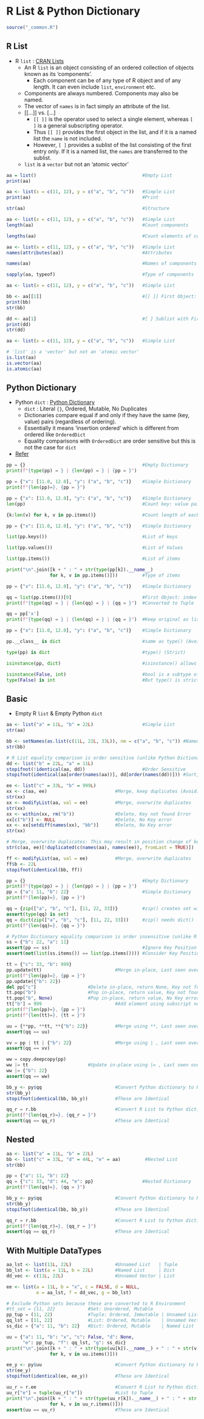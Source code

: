 # R List & Python Dictionary {#list-dict-p03}

```r
source("_common.R")
```

## R List

- R `list` : [CRAN Lists](https://cran.r-project.org/doc/manuals/R-intro.html#Lists)
  - An R `list` is an object consisting of an ordered collection of objects known as its 'components'. 
    - Each component can be of any type of R object and of any length. It can even include `list`, `environment` etc.
  - Components are always numbered. Components may also be named.
  - The vector of `names` is in fact simply an attribute of the list.
  - $[[ \ldots ]]$ vs. $[ \ldots ]$
    - `[[ ]]` is the operator used to select a single element, whereas `[ ]` is a general subscripting operator. 
    - Thus `[[ ]]` provides the first object in the list, and if it is a named list the `name` is not included. 
    - However, `[ ]` provides a sublist of the list consisting of the first entry only. If it is a named list, the `names` are transferred to the sublist.
  - `list` is a `vector` but not an 'atomic vector'

```r
aa = list()                                       #Empty List
print(aa)

aa <- list(x = c(11, 12), y = c("a", "b", "c"))   #Simple List
print(aa)                                         #Print

str(aa)                                           #Structure
```

```r
aa <- list(x = c(11, 12), y = c("a", "b", "c"))   #Simple List
length(aa)                                        #Count components

lengths(aa)                                       #Count elements of components
```

```r
aa <- list(x = c(11, 12), y = c("a", "b", "c"))   #Simple List
names(attributes(aa))                             #Attributes

names(aa)                                         #Names of components

sapply(aa, typeof)                                #Type of components
```

```r
aa <- list(x = c(11, 12), y = c("a", "b", "c"))   #Simple List

bb <- aa[[1]]                                     #[[ ]] First Object: index 1
print(bb)
str(bb)

dd <- aa[1]                                       #[ ] Sublist with First Entry
print(dd)
str(dd)
```

```r
aa <- list(x = c(11, 12), y = c("a", "b", "c"))   #Simple List

# 'list' is a 'vector' but not an 'atomic vector'
is.list(aa)
is.vector(aa)
is.atomic(aa)
```

## Python Dictionary

- Python `dict` : [Python Dictionary](https://docs.python.org/3/library/stdtypes.html#mapping-types-dict)
  - `dict` : Literal `{}`, Ordered, Mutable, No Duplicates
  - Dictionaries compare equal if and only if they have the same (key, value) pairs (regardless of ordering).
  - Essentially it means 'insertion ordered' which is different from ordered like `OrderedDict`
  - Equality comparisons with `OrderedDict` are order sensitive but this is not the case for `dict`


- [Refer](https://docs.python.org/3.9/whatsnew/3.9.html#dictionary-merge-update-operators)

```python
pp = {}                                           #Empty Dictionary
print(f"{type(pp) = } | {len(pp) = } | {pp = }")

pp = {"x": [11.0, 12.0], "y": ("a", "b", "c")}    #Simple Dictionary
print(f"{len(pp)=}, {pp = }")

```

```python
pp = {"x": [11.0, 12.0], "y": ("a", "b", "c")}    #Simple Dictionary
len(pp)                                           #Count key: value pairs

{k:len(v) for k, v in pp.items()}                 #Count length of each pair

```

```python
pp = {"x": [11.0, 12.0], "y": ("a", "b", "c")}    #Simple Dictionary

list(pp.keys())                                   #List of keys

list(pp.values())                                 #List of Values

list(pp.items())                                  #List of items

print("\n".join([k + " : " + str(type(pp[k]).__name__) 
                for k, v in pp.items()]))         #Type of items

```

```python
pp = {"x": [11.0, 12.0], "y": ("a", "b", "c")}    #Simple Dictionary

qq = list(pp.items())[0]                          #First Object: index 0
print(f"{type(qq) = } | {len(qq) = } | {qq = }")  #Converted to Tuple

qq = pp['x']                                    
print(f"{type(qq) = } | {len(qq) = } | {qq = }")  #Keep original as list

```

```python
pp = {"x": [11.0, 12.0], "y": ("a", "b", "c")}    #Simple Dictionary

pp.__class__ is dict                              #same as type() (Avoid)

type(pp) is dict                                  #type() (Strict)

isinstance(pp, dict)                              #isinstance() allows subtypes

isinstance(False, int)                            #bool is a subtype of int
type(False) is int                                #But type() is strict

```


## Basic

- Empty R `list` & Empty Python `dict`

```r
aa <- list("a" = 11L, "b" = 22L)                  #Simple List
str(aa)

bb <- setNames(as.list(c(11L, 22L, 33L)), nm = c("a", "b", "c")) #Named List
str(bb)

# R List equality comparison is order sensitive (unlike Python Dictionary)
dd <- list("b" = 22L, "a" = 11L)
stopifnot(!identical(aa, dd))                     #Order Sensitive
stopifnot(identical(aa[order(names(aa))], dd[order(names(dd))])) #Sort, Compare

ee <- list("c" = 33L, "b" = 999L)
xx <- c(aa, ee)                         #Merge, keep duplicates (Avoid)
str(xx)
xx <- modifyList(aa, val = ee)          #Merge, overwrite duplicates
str(xx)
xx <- within(xx, rm("b"))               #Delete, Key not found Error
xx[c("b")] <- NULL                      #Delete, No Key error
xx <- xx[setdiff(names(xx), "bb")]      #Delete, No Key error
str(xx)

# Merge, overwrite duplicates: This may result in position change of key
str(c(aa, ee)[!duplicated(c(names(aa), names(ee)), fromLast = TRUE)])

ff <- modifyList(aa, val = ee)          #Merge, overwrite duplicates
ff$b <- 22L
stopifnot(identical(bb, ff))
```

```python
pp = {}                                           #Empty Dictionary
print(f"{type(pp) = } | {len(pp) = } | {pp = }")
pp = {"a": 11, "b": 22}                           #Simple Dictionary
print(f"{len(pp)=}, {pp = }")

qq = {zip(["a", "b", "c"], [11, 22, 33])}         #zip() creates set with {}
assert(type(qq) is set)
qq = dict(zip(["a", "b", "c"], [11, 22, 33]))     #zip() needs dict()
print(f"{len(qq)=}, {qq = }")

# Python Dictionary equality comparison is order insensitive (unlike R List)
ss = {"b": 22, "a": 11}
assert(pp == ss)                                  #Ignore Key Position
assert(not(list(ss.items()) == list(pp.items()))) #Consider Key Position

tt = {"c": 33, "b": 999}
pp.update(tt)                           #Merge in-place, Last seen overwrite
print(f"{len(pp)=}, {pp = }")
pp.update({"b": 22}) 
del pp["c"]                   #Delete in-place, return None, Key not found Error
tt.pop("b")                   #Pop in-place, return value, Key not found Error
tt.pop("b", None)             #Pop in-place, return value, No Key error
tt["b"] = 999                           #Add element using subscript notation
print(f"{len(pp)=}, {pp = }")
print(f"{len(tt)=}, {tt = }")

uu = {**pp, **tt, **{"b": 22}}          #Merge using **, Last seen overwrite
assert(qq == uu)

vv = pp | tt | {"b": 22}                #Merge using | , Last seen overwrite
assert(qq == vv)

ww = copy.deepcopy(pp)
ww |= tt                      #Update in-place using |= , Last seen overwrite
ww |= {"b": 22}
assert(qq == ww)

```

```r
bb_y <- py$qq                           #Convert Python dictionary to R List
str(bb_y)
stopifnot(identical(bb, bb_y))          #These are Identical
```

```python
qq_r = r.bb                             #Convert R List to Python dictionary
print(f"{len(qq_r)=}, {qq_r = }")
assert(qq == qq_r)                      #These are Identical

```

## Nested

```r
aa <- list("a" = 11L, "b" = 22L)
bb <- list("c" = 33L, "d" = 44L, "e" = aa)         #Nested List
str(bb)

```

```python
pp = {"a": 11, "b": 22}
qq = {"c": 33, "d": 44, "e": pp}                  #Nested Dictionary
print(f"{len(qq)=}, {qq = }")

```

```r
bb_y <- py$qq                           #Convert Python dictionary to R List
str(bb_y)
stopifnot(identical(bb, bb_y))          #These are Identical
```

```python
qq_r = r.bb                             #Convert R List to Python dictionary
print(f"{len(qq_r)=}, {qq_r = }")
assert(qq == qq_r)                      #These are Identical

```

## With Multiple DataTypes

```r
aa_lst <- list(11L, 22L)                #Unnamed List   | Tuple
bb_lst <- list(a = 11L, b = 22L)        #Named List     | Dict
dd_vec <- c(11L, 22L)                   #Unnamed Vector | List

ee <- list(a = 11L, b = "x", c = FALSE, d = NULL, 
           e = aa_lst, f = dd_vec, g = bb_lst)
```

```python
# Exclude Python sets because these are converted to R Environment
#tt_set = {11, 22}            #Set: Unordered, Mutable
pp_tup = (11, 22)             #Tuple: Ordered, Immutable | Unnamed List
qq_lst = [11, 22]             #List: Ordered, Mutable    | Unnamed Vector
ss_dic = {"a": 11, "b": 22}   #Dict: Ordered, Mutable    | Named List

uu = {"a": 11, "b": "x", "c": False, "d": None, 
      "e": pp_tup, "f": qq_lst, "g": ss_dic}
print("\n".join([k + " : " + str(type(uu[k]).__name__) + " : " + str(v) 
                for k, v in uu.items()]))

```

```r
ee_y <- py$uu                           #Convert Python dictionary to R List
str(ee_y)
stopifnot(identical(ee, ee_y))          #These are Identical
```

```python
uu_r = r.ee                             #Convert R List to Python dictionary
uu_r["e"] = tuple(uu_r["e"])            #List to Tuple
print("\n".join([k + " : " + str(type(uu_r[k]).__name__) + " : " + str(v) 
                for k, v in uu_r.items()]))
assert(uu == uu_r)                      #These are Identical

```


